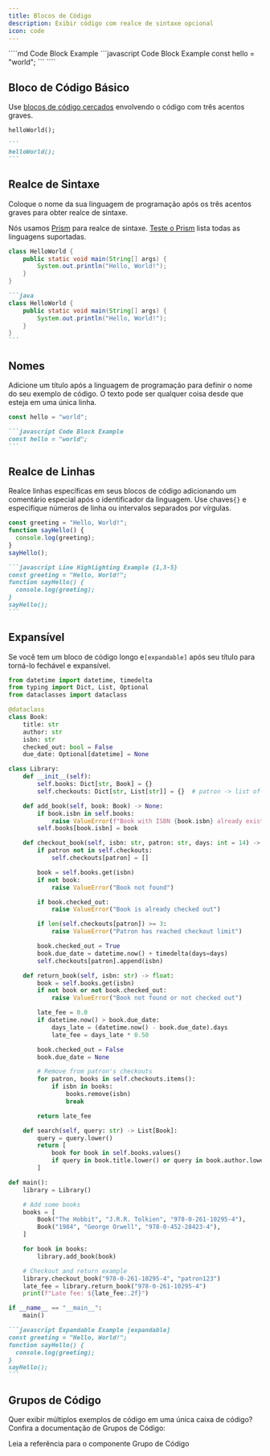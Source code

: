 ```yaml
---
title: Blocos de Código
description: Exibir código com realce de sintaxe opcional
icon: code
---
```


<RequestExample>
  ````md Code Block Example
  ```javascript Code Block Example
  const hello = "world";
  ```
  ````
</RequestExample>

## Bloco de Código Básico

Use [blocos de código cercados](https://www.markdownguide.org/extended-syntax/#fenced-code-blocks) envolvendo o código com três acentos graves.

```
helloWorld();
```

````md
```
helloWorld();
```
````

## Realce de Sintaxe

Coloque o nome da sua linguagem de programação após os três acentos graves para obter realce de sintaxe.

Nós usamos [Prism](https://prismjs.com/#supported-languages) para realce de sintaxe. [Teste o Prism](https://prismjs.com/test.html#language=markup) lista todas as linguagens suportadas.

```java
class HelloWorld {
    public static void main(String[] args) {
        System.out.println("Hello, World!");
    }
}
```

````md
```java
class HelloWorld {
    public static void main(String[] args) {
        System.out.println("Hello, World!");
    }
}
```
````

## Nomes

Adicione um título após a linguagem de programação para definir o nome do seu exemplo de código. O texto pode ser qualquer coisa desde que esteja em uma única linha.

```javascript Code Block Example
const hello = "world";
```

````md Code Block Example
```javascript Code Block Example
const hello = "world";
```
````

## Realce de Linhas

Realce linhas específicas em seus blocos de código adicionando um comentário especial após o identificador da linguagem. Use chaves`{}` e especifique números de linha ou intervalos separados por vírgulas.

```javascript Line Highlighting Example {1,3-5}
const greeting = "Hello, World!";
function sayHello() {
  console.log(greeting);
}
sayHello();
```

````md
```javascript Line Highlighting Example {1,3-5}
const greeting = "Hello, World!";
function sayHello() {
  console.log(greeting);
}
sayHello();
```
````

## Expansível

Se você tem um bloco de código longo e`[expandable]` após seu título para torná-lo fechável e expansível.

```python library.py [expandable]
from datetime import datetime, timedelta
from typing import Dict, List, Optional
from dataclasses import dataclass

@dataclass
class Book:
    title: str
    author: str
    isbn: str
    checked_out: bool = False
    due_date: Optional[datetime] = None

class Library:
    def __init__(self):
        self.books: Dict[str, Book] = {}
        self.checkouts: Dict[str, List[str]] = {}  # patron -> list of ISBNs

    def add_book(self, book: Book) -> None:
        if book.isbn in self.books:
            raise ValueError(f"Book with ISBN {book.isbn} already exists")
        self.books[book.isbn] = book

    def checkout_book(self, isbn: str, patron: str, days: int = 14) -> None:
        if patron not in self.checkouts:
            self.checkouts[patron] = []

        book = self.books.get(isbn)
        if not book:
            raise ValueError("Book not found")

        if book.checked_out:
            raise ValueError("Book is already checked out")

        if len(self.checkouts[patron]) >= 3:
            raise ValueError("Patron has reached checkout limit")

        book.checked_out = True
        book.due_date = datetime.now() + timedelta(days=days)
        self.checkouts[patron].append(isbn)

    def return_book(self, isbn: str) -> float:
        book = self.books.get(isbn)
        if not book or not book.checked_out:
            raise ValueError("Book not found or not checked out")

        late_fee = 0.0
        if datetime.now() > book.due_date:
            days_late = (datetime.now() - book.due_date).days
            late_fee = days_late * 0.50

        book.checked_out = False
        book.due_date = None

        # Remove from patron's checkouts
        for patron, books in self.checkouts.items():
            if isbn in books:
                books.remove(isbn)
                break

        return late_fee

    def search(self, query: str) -> List[Book]:
        query = query.lower()
        return [
            book for book in self.books.values()
            if query in book.title.lower() or query in book.author.lower()
        ]

def main():
    library = Library()

    # Add some books
    books = [
        Book("The Hobbit", "J.R.R. Tolkien", "978-0-261-10295-4"),
        Book("1984", "George Orwell", "978-0-452-28423-4"),
    ]

    for book in books:
        library.add_book(book)

    # Checkout and return example
    library.checkout_book("978-0-261-10295-4", "patron123")
    late_fee = library.return_book("978-0-261-10295-4")
    print(f"Late fee: ${late_fee:.2f}")

if __name__ == "__main__":
    main()
```

````md
```javascript Expandable Example [expandable]
const greeting = "Hello, World!";
function sayHello() {
  console.log(greeting);
}
sayHello();
```
````

## Grupos de Código

Quer exibir múltiplos exemplos de código em uma única caixa de código? Confira a documentação de Grupos de Código:

<Card title="Code Group" href="/content/components/code-groups" icon="columns-3">
  Leia a referência para o componente Grupo de Código
</Card>
